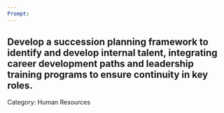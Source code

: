 ```yaml
---
Prompt:
---
```

Develop a succession planning framework to identify and develop internal talent, integrating career development paths and leadership training programs to ensure continuity in key roles.
---
Category: Human Resources
